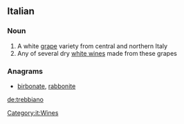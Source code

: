 ==Italian==

===Noun===
{{wikipedia}}
{{it-noun||m||trebbiani}}

# A white [[grape]] variety from central and northern Italy
# Any of several dry [[white wine]]s made from these grapes

===Anagrams===
* [[birbonate#Italian|birbonate]], [[rabbonite#Italian|rabbonite]]

[[Category:it:Wines]]

[[de:trebbiano]]